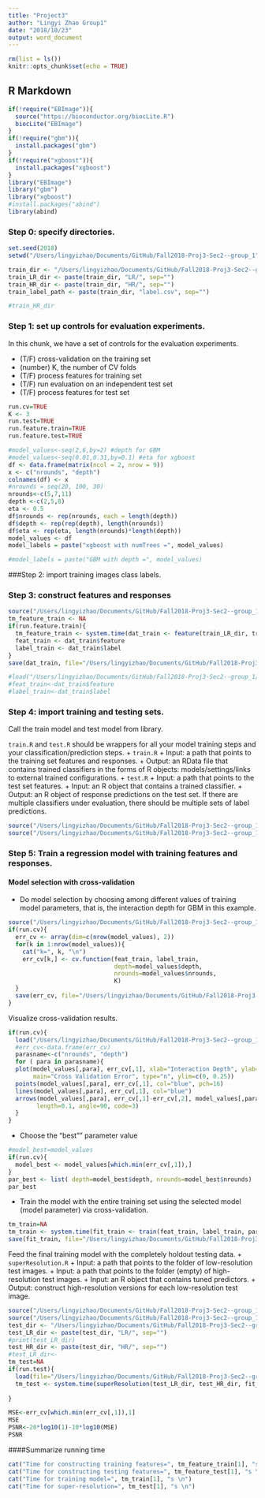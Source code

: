 ```yaml
---
title: "Project3"
author: "Lingyi Zhao Group1"
date: "2018/10/23"
output: word_document
---
```


```r
rm(list = ls())
knitr::opts_chunk$set(echo = TRUE)
```

## R Markdown

```r
if(!require("EBImage")){
  source("https://bioconductor.org/biocLite.R")
  biocLite("EBImage")
}
if(!require("gbm")){
  install.packages("gbm")
}
if(!require("xgboost")){
  install.packages("xgboost")
}
library("EBImage")
library("gbm")
library("xgboost")
#install.packages("abind")
library(abind)
```


### Step 0: specify directories.

```r
set.seed(2018)
setwd("/Users/lingyizhao/Documents/GitHub/Fall2018-Proj3-Sec2--group_1")

train_dir <- "/Users/lingyizhao/Documents/GitHub/Fall2018-Proj3-Sec2--group_1/data/train_set/" 
train_LR_dir <- paste(train_dir, "LR/", sep="")
train_HR_dir <- paste(train_dir, "HR/", sep="")
train_label_path <- paste(train_dir, "label.csv", sep="") 

#train_HR_dir
```

### Step 1: set up controls for evaluation experiments.

In this chunk, we have a set of controls for the evaluation experiments. 

+ (T/F) cross-validation on the training set
+ (number) K, the number of CV folds
+ (T/F) process features for training set
+ (T/F) run evaluation on an independent test set
+ (T/F) process features for test set

```r
run.cv=TRUE 
K <- 3
run.test=TRUE 
run.feature.train=TRUE 
run.feature.test=TRUE 
```

```r
#model_values<-seq(2,6,by=2) #depth for GBM
#model_values<-seq(0.01,0.31,by=0.1) #eta for xgboost
df <- data.frame(matrix(ncol = 2, nrow = 9))
x <- c("nrounds", "depth")
colnames(df) <- x
#nrounds = seq(20, 100, 30) 
nrounds<-c(5,7,11)
depth <-c(2,5,8)
eta <- 0.5
df$nrounds <- rep(nrounds, each = length(depth))
df$depth <- rep(rep(depth), length(nrounds))
df$eta <- rep(eta, length(nrounds)*length(depth))
model_values <- df
model_labels = paste("xgboost with numTrees =", model_values)

#model_labels = paste("GBM with depth =", model_values)
```

###Step 2: import training images class labels.

### Step 3: construct features and responses

```r
source("/Users/lingyizhao/Documents/GitHub/Fall2018-Proj3-Sec2--group_1/lib/feature.R")
tm_feature_train <- NA
if(run.feature.train){
  tm_feature_train <- system.time(dat_train <- feature(train_LR_dir, train_HR_dir))
  feat_train <- dat_train$feature
  label_train <- dat_train$label
}
save(dat_train, file="/Users/lingyizhao/Documents/GitHub/Fall2018-Proj3-Sec2--group_1/output/feature_train.RData")

#load("/Users/lingyizhao/Documents/GitHub/Fall2018-Proj3-Sec2--group_1/output/feature_train.RData")
#feat_train<-dat_train$feature
#label_train<-dat_train$label
```


### Step 4: import training and testing sets.

Call the train model and test model from library. 

`train.R` and `test.R` should be wrappers for all your model training steps and your classification/prediction steps. 
+ `train.R`
  + Input: a path that points to the training set features and responses.
  + Output: an RData file that contains trained classifiers in the forms of R objects: models/settings/links to external trained configurations.
+ `test.R`
  + Input: a path that points to the test set features.
  + Input: an R object that contains a trained classifier.
  + Output: an R object of response predictions on the test set. If there are multiple classifiers under evaluation, there should be multiple sets of label predictions. 
```r
source("/Users/lingyizhao/Documents/GitHub/Fall2018-Proj3-Sec2--group_1/lib/train.R")
source("/Users/lingyizhao/Documents/GitHub/Fall2018-Proj3-Sec2--group_1/lib/test.R")
```

### Step 5: Train a regression model with training features and responses.

#### Model selection with cross-validation

* Do model selection by choosing among different values of training model parameters, that is, the interaction depth for GBM in this example. 

```r
source("/Users/lingyizhao/Documents/GitHub/Fall2018-Proj3-Sec2--group_1/lib/cross_validation.R")
if(run.cv){
  err_cv <- array(dim=c(nrow(model_values), 2))
  for(k in 1:nrow(model_values)){
    cat("k=", k, "\n")
    err_cv[k,] <- cv.function(feat_train, label_train, 
                              depth=model_values$depth,
                              nrounds=model_values$nrounds,
                              K)
  }
  save(err_cv, file="/Users/lingyizhao/Documents/GitHub/Fall2018-Proj3-Sec2--group_1/output/err_cv.RData")
}
```

Visualize cross-validation results. 
```r
if(run.cv){
  load("/Users/lingyizhao/Documents/GitHub/Fall2018-Proj3-Sec2--group_1/output/err_cv.RData")
  #err_cv<-data.frame(err_cv)
  parasname<-c("nrounds", "depth")
  for ( para in parasname){
  plot(model_values[,para], err_cv[,1], xlab="Interaction Depth", ylab="CV Error",
       main="Cross Validation Error", type="n", ylim=c(0, 0.25))
  points(model_values[,para], err_cv[,1], col="blue", pch=16)
  lines(model_values[,para], err_cv[,1], col="blue")
  arrows(model_values[,para], err_cv[,1]-err_cv[,2], model_values[,para], err_cv[,1]+err_cv[,2], 
        length=0.1, angle=90, code=3)
  }
}
```


* Choose the "best"" parameter value
```r
#model_best=model_values
if(run.cv){
  model_best <- model_values[which.min(err_cv[,1]),]
}
par_best <- list( depth=model_best$depth, nrounds=model_best$nrounds)
par_best
```

* Train the model with the entire training set using the selected model (model parameter) via cross-validation.
```r
tm_train=NA
tm_train <- system.time(fit_train <- train(feat_train, label_train, par_best))
save(fit_train, file="/Users/lingyizhao/Documents/GitHub/Fall2018-Proj3-Sec2--group_1/output/fit_train.RData")
```


Feed the final training model with the completely holdout testing data. 
+ `superResolution.R`
  + Input: a path that points to the folder of low-resolution test images.
  + Input: a path that points to the folder (empty) of high-resolution test images.
  + Input: an R object that contains tuned predictors.
  + Output: construct high-resolution versions for each low-resolution test image.
```r
source("/Users/lingyizhao/Documents/GitHub/Fall2018-Proj3-Sec2--group_1/lib/superResolution.R")
source("/Users/lingyizhao/Documents/GitHub/Fall2018-Proj3-Sec2--group_1/lib/test.R")
test_dir <- "/Users/lingyizhao/Documents/GitHub/Fall2018-Proj3-Sec2--group_1/data/test_set/" # This will be modified for different data sets.
test_LR_dir <- paste(test_dir, "LR/", sep="")
#print(test_LR_dir)
test_HR_dir <- paste(test_dir, "HR/", sep="")
#test_LR_dir<-
tm_test=NA
if(run.test){
  load(file="/Users/lingyizhao/Documents/GitHub/Fall2018-Proj3-Sec2--group_1/output/fit_train.RData")
  tm_test <- system.time(superResolution(test_LR_dir, test_HR_dir, fit_train))
  
}

MSE<-err_cv[which.min(err_cv[,1]),1]
MSE
PSNR<-20*log10(1)-10*log10(MSE)
PSNR
```



####Summarize running time

```r
cat("Time for constructing training features=", tm_feature_train[1], "s \n")
cat("Time for constructing testing features=", tm_feature_test[1], "s \n")
cat("Time for training model=", tm_train[1], "s \n")
cat("Time for super-resolution=", tm_test[1], "s \n")
```


